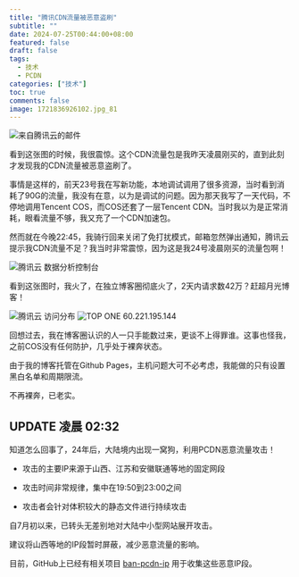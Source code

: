 ```yaml
---
title: "腾讯CDN流量被恶意盗刷"
subtitle: ""
date: 2024-07-25T00:44:00+08:00
featured: false
draft: false
tags:
  - 技术
  - PCDN
categories: ["技术"]
toc: true
comments: false
image: 1721836926102.jpg_81
---
```


<Img src="1721837126591.jpg" alt="来自腾讯云的邮件" exif="false" />

看到这张图的时候，我很震惊。这个CDN流量包是我昨天凌晨刚买的，直到此刻才发现我的CDN流量被恶意盗刷了。

事情是这样的，前天23号我在写新功能，本地调试调用了很多资源，当时看到消耗了90G的流量，我没有在意，以为是调试的问题。因为那天我写了一天代码，不停地调用Tencent COS，而COS还套了一层Tencent CDN。当时我以为是正常消耗，眼看流量不够，我又充了一个CDN加速包。

然而就在今晚22:45，我骑行回来关闭了免打扰模式，邮箱忽然弹出通知，腾讯云提示我CDN流量不足？我当时非常震惊，因为这是我24号凌晨刚买的流量包啊！

<Img src="1721836262452.jpg" alt="腾讯云 数据分析控制台" exif="false" />

看到这张图时，我火了，在独立博客圈彻底火了，2天内请求数42万？赶超月光博客！

<Img src="1721836283806.jpg" alt="腾讯云 访问分布" exif="false" />

<Img src="1721836308939.jpg" alt="TOP ONE 60.221.195.144" exif="false" />

回想过去，我在博客圈认识的人一只手能数过来，更谈不上得罪谁。这事也怪我，之前COS没有任何防护，几乎处于裸奔状态。

由于我的博客托管在Github Pages，主机问题大可不必考虑，我能做的只有设置黑白名单和周期限流。

不再裸奔，已老实。

## UPDATE 凌晨 02:32

知道怎么回事了，24年后，大陆境内出现一窝狗，利用PCDN恶意流量攻击！

* 攻击的主要IP来源于山西、江苏和安徽联通等地的固定网段

* 攻击时间非常规律，集中在19:50到23:00之间

* 攻击者会针对体积较大的静态文件进行持续攻击

自7月初以来，已转头无差别地对大陆中小型网站展开攻击。

建议将山西等地的IP段暂时屏蔽，减少恶意流量的影响。

目前，GitHub上已经有相关项目 [ban-pcdn-ip][1] 用于收集这些恶意IP段。

[1]: https://github.com/unclemcz/ban-pcdn-ip?tab=readme-ov-file